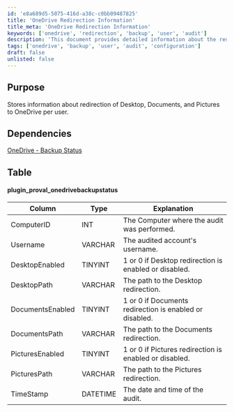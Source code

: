 ```yaml
---
id: 'e8a689d5-5075-416d-a38c-c0bb09487825'
title: 'OneDrive Redirection Information'
title_meta: 'OneDrive Redirection Information'
keywords: ['onedrive', 'redirection', 'backup', 'user', 'audit']
description: 'This document provides detailed information about the redirection of Desktop, Documents, and Pictures folders to OneDrive for individual users, including the status of each redirection and relevant audit data.'
tags: ['onedrive', 'backup', 'user', 'audit', 'configuration']
draft: false
unlisted: false
---
```

## Purpose

Stores information about redirection of Desktop, Documents, and Pictures to OneDrive per user.

## Dependencies

[OneDrive - Backup Status](https://proval.itglue.com/DOC-5078775-8060348)

## Table

#### plugin_proval_onedrivebackupstatus

| Column           | Type     | Explanation                                         |
|------------------|----------|-----------------------------------------------------|
| ComputerID       | INT      | The Computer where the audit was performed.        |
| Username         | VARCHAR  | The audited account's username.                     |
| DesktopEnabled    | TINYINT  | 1 or 0 if Desktop redirection is enabled or disabled. |
| DesktopPath      | VARCHAR  | The path to the Desktop redirection.               |
| DocumentsEnabled   | TINYINT  | 1 or 0 if Documents redirection is enabled or disabled. |
| DocumentsPath    | VARCHAR  | The path to the Documents redirection.             |
| PicturesEnabled    | TINYINT  | 1 or 0 if Pictures redirection is enabled or disabled. |
| PicturesPath     | VARCHAR  | The path to the Pictures redirection.              |
| TimeStamp        | DATETIME | The date and time of the audit.                    |











